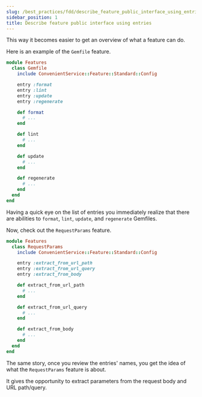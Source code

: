 ```yaml
---
slug: /best_practices/fdd/describe_feature_public_interface_using_entries
sidebar_position: 1
title: Describe feature public interface using entries
---
```


This way it becomes easier to get an overview of what a feature can do.

Here is an example of the `Gemfile` feature.

```ruby
module Features
  class Gemfile
    include ConvenientService::Feature::Standard::Config

    entry :format
    entry :lint
    entry :update
    entry :regenerate

    def format
      # ...
    end

    def lint
      # ...
    end

    def update
      # ...
    end

    def regenerate
      # ...
    end
  end
end
```

Having a quick eye on the list of entries you immediately realize that there are abilities to `format`, `lint`, `update`, and `regenerate` Gemfiles.

Now, check out the `RequestParams` feature.

```ruby
module Features
  class RequestParams
    include ConvenientService::Feature::Standard::Config

    entry :extract_from_url_path
    entry :extract_from_url_query
    entry :extract_from_body

    def extract_from_url_path
      # ...
    end

    def extract_from_url_query
      # ...
    end

    def extract_from_body
      # ...
    end
  end
end
```

The same story, once you review the entries' names, you get the idea of what the `RequestParams` feature is about.

It gives the opportunity to extract parameters from the request body and URL path/query.
